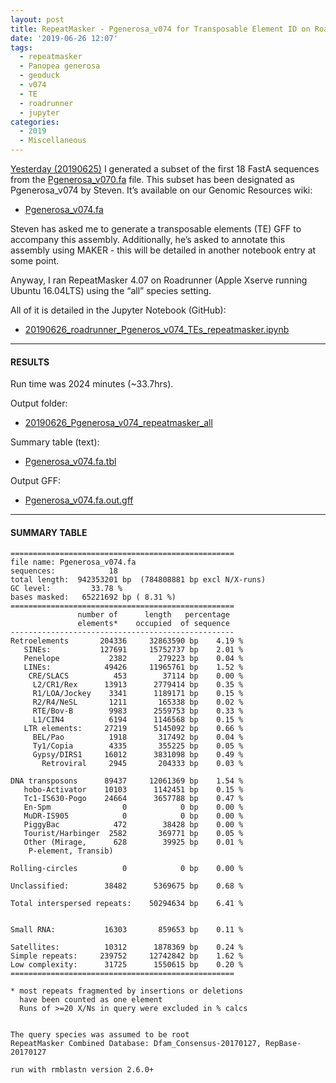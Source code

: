 ```yaml
---
layout: post
title: RepeatMasker - Pgenerosa_v074 for Transposable Element ID on Roadrunner
date: '2019-06-26 12:07'
tags:
  - repeatmasker
  - Panopea generosa
  - geoduck
  - v074
  - TE
  - roadrunner
  - jupyter
categories:
  - 2019
  - Miscellaneous
---
```

[Yesterday (20190625)](https://robertslab.github.io/sams-notebook/2019/06/25/Data-Wrangling-FastA-Subsetting-of-Pgenerosa_v070.fa-Using-samtools-faidx.html) I generated a subset of the first 18 FastA sequences from the [Pgenerosa_v070.fa](http://owl.fish.washington.edu/halfshell/genomic-databank/Pgenerosa_v070.fa) file. This subset has been designated as Pgenerosa_v074 by Steven. It's available on our Genomic Resources wiki:

- [Pgenerosa_v074.fa](http://owl.fish.washington.edu/halfshell/genomic-databank/Pgenerosa_v074.fa)

Steven has asked me to generate a transposable elements (TE) GFF to accompany this assembly. Additionally, he's asked to annotate this assembly using MAKER - this will be detailed in another notebook entry at some point.

Anyway, I ran RepeatMasker 4.07 on Roadrunner (Apple Xserve running Ubuntu 16.04LTS) using the "all" species setting.

All of it is detailed in the Jupyter Notebook (GitHub):

- [20190626_roadrunner_Pgeneros_v074_TEs_repeatmasker.ipynb](https://github.com/RobertsLab/code/blob/master/notebooks/sam/20190626_roadrunner_Pgeneros_v074_TEs_repeatmasker.ipynb)

---

#### RESULTS

Run time was 2024 minutes (~33.7hrs).

Output folder:

- [20190626_Pgenerosa_v074_repeatmasker_all](https://gannet.fish.washington.edu/Atumefaciens/20190626_Pgenerosa_v074_repeatmasker_all/)

Summary table (text):

- [Pgenerosa_v074.fa.tbl](https://gannet.fish.washington.edu/Atumefaciens/20190626_Pgenerosa_v074_repeatmasker_all/Pgenerosa_v074.fa.tbl)

Output GFF:

- [Pgenerosa_v074.fa.out.gff](https://gannet.fish.washington.edu/Atumefaciens/20190626_Pgenerosa_v074_repeatmasker_all/Pgenerosa_v074.fa.out.gff)

---

#### SUMMARY TABLE

```shell
==================================================
file name: Pgenerosa_v074.fa        
sequences:            18
total length:  942353201 bp  (784808881 bp excl N/X-runs)
GC level:         33.78 %
bases masked:   65221692 bp ( 8.31 %)
==================================================
               number of      length   percentage
               elements*    occupied  of sequence
--------------------------------------------------
Retroelements       204336     32863590 bp    4.19 %
   SINEs:           127691     15752737 bp    2.01 %
   Penelope           2382       279223 bp    0.04 %
   LINEs:            49426     11965761 bp    1.52 %
    CRE/SLACS          453        37114 bp    0.00 %
     L2/CR1/Rex      13913      2779414 bp    0.35 %
     R1/LOA/Jockey    3341      1189171 bp    0.15 %
     R2/R4/NeSL       1211       165338 bp    0.02 %
     RTE/Bov-B        9983      2559753 bp    0.33 %
     L1/CIN4          6194      1146568 bp    0.15 %
   LTR elements:     27219      5145092 bp    0.66 %
     BEL/Pao          1918       317492 bp    0.04 %
     Ty1/Copia        4335       355225 bp    0.05 %
     Gypsy/DIRS1     16012      3831098 bp    0.49 %
       Retroviral     2945       204333 bp    0.03 %

DNA transposons      89437     12061369 bp    1.54 %
   hobo-Activator    10103      1142451 bp    0.15 %
   Tc1-IS630-Pogo    24664      3657788 bp    0.47 %
   En-Spm                0            0 bp    0.00 %
   MuDR-IS905            0            0 bp    0.00 %
   PiggyBac            472        38428 bp    0.00 %
   Tourist/Harbinger  2582       369771 bp    0.05 %
   Other (Mirage,      628        39925 bp    0.01 %
    P-element, Transib)

Rolling-circles          0            0 bp    0.00 %

Unclassified:        38482      5369675 bp    0.68 %

Total interspersed repeats:    50294634 bp    6.41 %


Small RNA:           16303       859653 bp    0.11 %

Satellites:          10312      1878369 bp    0.24 %
Simple repeats:     239752     12742842 bp    1.62 %
Low complexity:      31725      1550615 bp    0.20 %
==================================================

* most repeats fragmented by insertions or deletions
  have been counted as one element
  Runs of >=20 X/Ns in query were excluded in % calcs


The query species was assumed to be root          
RepeatMasker Combined Database: Dfam_Consensus-20170127, RepBase-20170127

run with rmblastn version 2.6.0+
```
